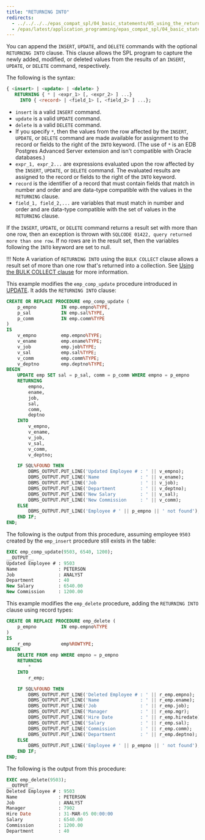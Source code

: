 ```yaml
---
title: "RETURNING INTO"
redirects:
  - ../../../../epas_compat_spl/04_basic_statements/05_using_the_returning_into_clause #generated for docs/epas/reorg-role-use-case-mode
  - /epas/latest/application_programming/epas_compat_spl/04_basic_statements/05_using_the_returning_into_clause/
---
```


<div id="using_the_returning_into_clause" class="registered_link"></div>

You can append the `INSERT`, `UPDATE`, and `DELETE` commands with the optional `RETURNING INTO` clause. This clause allows the SPL program to capture the newly added, modified, or deleted values from the results of an `INSERT`, `UPDATE`, or `DELETE` command, respectively.

The following is the syntax:

```sql
{ <insert> | <update> | <delete> }
   RETURNING { * | <expr_1> [, <expr_2> ] ...}
     INTO { <record> | <field_1> [, <field_2> ] ...};
```

-  `insert` is a valid `INSERT` command. 
-  `update` is a valid `UPDATE` command. 
-  `delete` is a valid `DELETE` command. 
-  If you specify `*`, then the values from the row affected by the `INSERT`, `UPDATE`, or `DELETE` command are made available for assignment to the record or fields to the right of the `INTO` keyword. (The use of `*` is an EDB Postgres Advanced Server extension and isn't compatible with Oracle databases.) 
-  `expr_1, expr_2...` are expressions evaluated upon the row affected by the `INSERT`, `UPDATE`, or `DELETE` command. The evaluated results are assigned to the record or fields to the right of the `INTO` keyword. 
-  `record` is the identifier of a record that must contain fields that match in number and order and are data-type compatible with the values in the `RETURNING` clause. 
-  `field_1, field_2,...` are variables that must match in number and order and are data-type compatible with the set of values in the `RETURNING` clause.

If the `INSERT`, `UPDATE`, or `DELETE` command returns a result set with more than one row, then an exception is thrown with `SQLCODE 01422, query returned more than one row`. If no rows are in the result set, then the variables following the `INTO` keyword are set to null.

!!! Note
    A variation of `RETURNING INTO` using the `BULK COLLECT` clause allows a result set of more than one row that's returned into a collection. See [Using the BULK COLLECT clause](/epas/latest/application_programming/epas_compat_spl/12_working_with_collections/04_using_the_bulk_collect_clause/#using_the_bulk_collect_clause) for more information.

This example modifies the `emp_comp_update` procedure introduced in [UPDATE](07_update/#update). It adds the `RETURNING INTO` clause:

```sql
CREATE OR REPLACE PROCEDURE emp_comp_update (
    p_empno         IN emp.empno%TYPE,
    p_sal           IN emp.sal%TYPE,
    p_comm          IN emp.comm%TYPE
)
IS
    v_empno         emp.empno%TYPE;
    v_ename         emp.ename%TYPE;
    v_job           emp.job%TYPE;
    v_sal           emp.sal%TYPE;
    v_comm          emp.comm%TYPE;
    v_deptno        emp.deptno%TYPE;
BEGIN
    UPDATE emp SET sal = p_sal, comm = p_comm WHERE empno = p_empno
    RETURNING
        empno,
        ename,
        job,
        sal,
        comm,
        deptno
    INTO
        v_empno,
        v_ename,
        v_job,
        v_sal,
        v_comm,
        v_deptno;

    IF SQL%FOUND THEN
        DBMS_OUTPUT.PUT_LINE('Updated Employee # : ' || v_empno);
        DBMS_OUTPUT.PUT_LINE('Name               : ' || v_ename);
        DBMS_OUTPUT.PUT_LINE('Job                : ' || v_job);
        DBMS_OUTPUT.PUT_LINE('Department         : ' || v_deptno);
        DBMS_OUTPUT.PUT_LINE('New Salary         : ' || v_sal);
        DBMS_OUTPUT.PUT_LINE('New Commission     : ' || v_comm);
    ELSE
        DBMS_OUTPUT.PUT_LINE('Employee # ' || p_empno || ' not found');
    END IF;
END;
```

The following is the output from this procedure, assuming employee `9503` created by the `emp_insert` procedure still exists in the table:

```sql
EXEC emp_comp_update(9503, 6540, 1200);
__OUTPUT__
Updated Employee # : 9503
Name               : PETERSON
Job                : ANALYST
Department         : 40
New Salary         : 6540.00
New Commission     : 1200.00
```

This example modifies the `emp_delete` procedure, adding the `RETURNING INTO` clause using record types:

```sql
CREATE OR REPLACE PROCEDURE emp_delete (
    p_empno         IN emp.empno%TYPE
)
IS
    r_emp           emp%ROWTYPE;
BEGIN
    DELETE FROM emp WHERE empno = p_empno
    RETURNING
        *
    INTO
        r_emp;

    IF SQL%FOUND THEN
        DBMS_OUTPUT.PUT_LINE('Deleted Employee # : ' || r_emp.empno);
        DBMS_OUTPUT.PUT_LINE('Name               : ' || r_emp.ename);
        DBMS_OUTPUT.PUT_LINE('Job                : ' || r_emp.job);
        DBMS_OUTPUT.PUT_LINE('Manager            : ' || r_emp.mgr);
        DBMS_OUTPUT.PUT_LINE('Hire Date          : ' || r_emp.hiredate);
        DBMS_OUTPUT.PUT_LINE('Salary             : ' || r_emp.sal);
        DBMS_OUTPUT.PUT_LINE('Commission         : ' || r_emp.comm);
        DBMS_OUTPUT.PUT_LINE('Department         : ' || r_emp.deptno);
    ELSE
        DBMS_OUTPUT.PUT_LINE('Employee # ' || p_empno || ' not found');
    END IF;
END;
```

The following is the output from this procedure:

```sql
EXEC emp_delete(9503);
__OUTPUT__
Deleted Employee # : 9503
Name               : PETERSON
Job                : ANALYST
Manager            : 7902
Hire Date          : 31-MAR-05 00:00:00
Salary             : 6540.00
Commission         : 1200.00
Department         : 40
```
